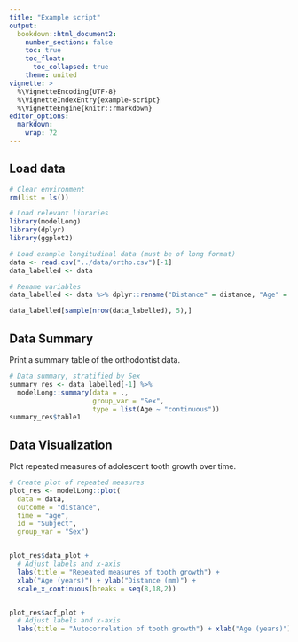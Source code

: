 ```yaml
---
title: "Example script"
output: 
  bookdown::html_document2:
    number_sections: false
    toc: true
    toc_float:
      toc_collapsed: true
    theme: united
vignette: >
  %\VignetteEncoding{UTF-8}
  %\VignetteIndexEntry{example-script}
  %\VignetteEngine{knitr::rmarkdown}
editor_options: 
  markdown: 
    wrap: 72
---
```


## Load data

```r

# Clear environment
rm(list = ls())

# Load relevant libraries
library(modelLong)
library(dplyr)
library(ggplot2)

# Load example longitudinal data (must be of long format)
data <- read.csv("../data/ortho.csv")[-1]
data_labelled <- data

# Rename variables
data_labelled <- data %>% dplyr::rename("Distance" = distance, "Age" = age)

data_labelled[sample(nrow(data_labelled), 5),]
```

## Data Summary

Print a summary table of the orthodontist data.

```r
# Data summary, stratified by Sex
summary_res <- data_labelled[-1] %>%
  modelLong::summary(data = .,
                     group_var = "Sex",
                     type = list(Age ~ "continuous"))
summary_res$table1 
```

## Data Visualization

Plot repeated measures of adolescent tooth growth over time.

```r
# Create plot of repeated measures
plot_res <- modelLong::plot(
  data = data, 
  outcome = "distance", 
  time = "age", 
  id = "Subject",
  group_var = "Sex")


plot_res$data_plot +
  # Adjust labels and x-axis
  labs(title = "Repeated measures of tooth growth") +
  xlab("Age (years)") + ylab("Distance (mm)") +
  scale_x_continuous(breaks = seq(8,18,2))


plot_res$acf_plot +
  # Adjust labels and x-axis
  labs(title = "Autocorrelation of tooth growth") + xlab("Age (years)")

```


